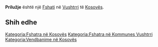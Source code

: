 {{Fshat në Kosovës
 | Emri                = Prilužje
 | EmriAlt                = Perluzhe,Prelluzhe,Prelluzhë,Priluz,Priluzhe,Priluzhje,Priluzhë,Priluzje,Priluž,Prilužje,Përluzhë,Прилужје
 | Emri (Rasa dhanore) = 
 | Figura              = 
 | Shteti              = Kosovës
 | Komuna              = Vushtrri
 | Kodi postar         = 
 | Sipërfaqja          = 

 | Popullsia           = 

 | Regj. i popullsisë  = 
 | Dend. e popullsisë  = 
 | Faqja zyrtare       = 
 <!--- Koordinatat ----> 
 | Gjerësia            = 42.73278
 | Gjatësia            = 21.02556
 | Lartësia            = 
}}
'''Prilužje''' është një [[Fshati]] në [[Vushtrri]] të [[Kosovës]].

<!-- == Gjeografia == -->
<!-- == Historia == -->
<!-- == Demografia == -->
== Shih edhe ==
{{Komuna Vushtrri}}
{{Kosovo-Administrata-Cung}}

[[Kategoria:Fshatra në Kosovës]]
[[Kategoria:Fshatra në Kommunes Vushtrri]]
[[Kategoria:Vendbanime në Kosovës]]